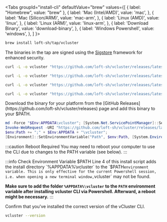 
<Tabs
  groupId="install-cli"
  defaultValue="brew"
  values={[
	{ label: "Homebrew", value: "brew" },
    { label: 'Mac (Intel/AMD)', value: 'mac', },
    { label: 'Mac (Silicon/ARM)', value: 'mac-arm', },
    { label: 'Linux (AMD)', value: 'linux', },
    { label: 'Linux (ARM)', value: 'linux-arm', },
    { label: 'Download Binary', value: 'download-binary', },
    { label: 'Windows Powershell', value: 'windows', },
  ]
}>
<TabItem value="brew">

```bash
brew install loft-sh/tap/vcluster
```

The binaries in the tap are signed using the [Sigstore](https://docs.sigstore.dev/) framework for enhanced security.

</TabItem>
<TabItem value="mac">

```bash
curl -L -o vcluster "https://github.com/loft-sh/vcluster/releases/latest/download/vcluster-darwin-amd64" && sudo install -c -m 0755 vcluster /usr/local/bin && rm -f vcluster
```

</TabItem>
<TabItem value="mac-arm">

```bash
curl -L -o vcluster "https://github.com/loft-sh/vcluster/releases/latest/download/vcluster-darwin-arm64" && sudo install -c -m 0755 vcluster /usr/local/bin && rm -f vcluster
```

</TabItem>
<TabItem value="linux">

```bash
curl -L -o vcluster "https://github.com/loft-sh/vcluster/releases/latest/download/vcluster-linux-amd64" && sudo install -c -m 0755 vcluster /usr/local/bin && rm -f vcluster
```

</TabItem>
<TabItem value="linux-arm">

```bash
curl -L -o vcluster "https://github.com/loft-sh/vcluster/releases/latest/download/vcluster-linux-arm64" && sudo install -c -m 0755 vcluster /usr/local/bin && rm -f vcluster
```

</TabItem>
<TabItem value="download-binary">
  Download the binary for your platform from the [GitHub Releases](https://github.com/loft-sh/vcluster/releases) page and add this binary to your $PATH.
</TabItem>
<TabItem value="windows">

```powershell {4}
md -Force "$Env:APPDATA\vcluster"; [System.Net.ServicePointManager]::SecurityProtocol = [System.Net.SecurityProtocolType]'Tls,Tls11,Tls12';
Invoke-WebRequest -URI "https://github.com/loft-sh/vcluster/releases/latest/download/vcluster-windows-amd64.exe" -o $Env:APPDATA\vcluster\vcluster.exe;
$env:Path += ";" + $Env:APPDATA + "\vcluster";
[Environment]::SetEnvironmentVariable("Path", $env:Path, [System.EnvironmentVariableTarget]::User);
```

:::caution Reboot Required
You may need to reboot your computer to use the CLI due to changes to the PATH variable (see below).
:::

:::info Check Environment Variable $PATH
Line 4 of this install script adds the install directory `%APPDATA%\vcluster` to the `$PATH`environment variable. This is only effective for the current Powershell session, i.e. when opening a new terminal window,`vcluster` may not be found.

**Make sure to add the folder `%APPDATA%\vcluster` to the `PATH` environment variable after installing vcluster CLI via Powershell. Afterward, a reboot might be necessary.**
:::

</TabItem>
</Tabs>

Confirm that you've installed the correct version of the vCluster CLI.

```bash
vcluster --version
```


